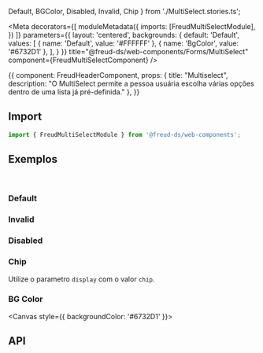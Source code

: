   Default,
  BGColor,
  Disabled,
  Invalid,
   Chip
} from './MultiSelect.stories.ts';

<Meta
  decorators={[
    moduleMetadata({
      imports: [FreudMultiSelectModule],
    })
  ]}
  parameters={{
    layout: 'centered',
    backgrounds: {
      default: 'Default',
      values: [
        { name: 'Default', value: '#FFFFFF' },
        { name: 'BgColor', value: '#6732D1' },
      ],
    }
  }}
title="@freud-ds/web-components/Forms/MultiSelect" component={FreudMultiSelectComponent} />

<Story name="Storyname-hidden">
  {{
    component: FreudHeaderComponent,
    props: {
      title: "Multiselect",
      description: "O MultiSelect permite a pessoa usuária escolha várias opções dentro de uma lista já pré-definida."
    },
  }}
</Story>

## <a id="importing"></a>Import

```ts
import { FreudMultiSelectModule } from '@freud-ds/web-components';
```

## <a id="exemplos"></a>Exemplos
<br />

### Default
<Canvas>
  <Story story={Default}/>
</Canvas>

### Invalid
<Canvas>
  <Story story={Invalid}/>
</Canvas>

### Disabled
<Canvas>
  <Story story={Disabled}/>
</Canvas>


### Chip
Utilize o parametro `display` com o valor `chip`.
<Canvas>
  <Story story={Chip}/>
</Canvas>

### BG Color
<Canvas style={{ backgroundColor: '#6732D1' }}>
  <Story story={BGColor}/>
</Canvas>

## <a id="api"></a>API

<ArgsTable of={FreudMultiSelectComponent} />
